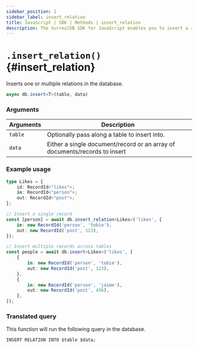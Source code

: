 ```yaml
---
sidebar_position: 1
sidebar_label: insert_relation
title: JavaScript | SDK | Methods | insert_relation
description: The SurrealDB SDK for JavaScript enables you to insert a relation between two records.
---
```



# `.insert_relation()` {#insert_relation}

Inserts one or multiple relations in the database.

```ts title="Method Syntax"
async db.insert<T>(table, data)
```

### Arguments
<table>
    <thead>
        <tr>
            <th colspan="2" scope="col">Arguments</th>
            <th colspan="2" scope="col">Description</th>
        </tr>
    </thead>
    <tbody>
        <tr>
            <td colspan="2" scope="row" data-label="Arguments">
                <code>table</code>
                <Label label="optional" />
            </td>
            <td colspan="2" scope="row" data-label="Description">
                Optionally pass along a table to insert into.
            </td>
        </tr>
        <tr>
            <td colspan="2" scope="row" data-label="Arguments">
                <code>data</code>
               <Label label="optional" />
            </td>
            <td colspan="2" scope="row" data-label="Description">
                Either a single document/record or an array of documents/records to insert
            </td>
        </tr>
    </tbody>
</table>

### Example usage
```ts
type Likes = {
	id: RecordId<"likes">;
	in: RecordId<"person">;
	out: RecordId<"post">;
};

// Insert a single record
const [person] = await db.insert_relation<Likes>('likes', {
	in: new RecordId('person', 'tobie'),
	out: new RecordId('post', 123),
});

// Insert multiple records across tables
const people = await db.insert<Likes>('likes', [
	{
    	in: new RecordId('person', 'tobie'),
    	out: new RecordId('post', 123),
	},
	{
    	in: new RecordId('person', 'jaime'),
    	out: new RecordId('post', 456),
	},
]);
```

### Translated query
This function will run the following query in the database.

```surql
INSERT RELATION INTO $table $data;
```